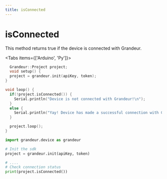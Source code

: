 ```yaml
---
title: isConnected
---
```



# isConnected

This method returns true if the device is connected with Grandeur.

<Tabs items={['Arduino', 'Py']}>

  <Tab>

```cpp
  Grandeur::Project project;
  void setup() {
  project = grandeur.init(apiKey, token);
}

void loop() {
  if(!project.isConnected()) {
    Serial.println("Device is not connected with Grandeur!\n");
  }
  else {
    Serial.println("Yay! Device has made a successful connection with Grandeur!\n");
  }

  project.loop();
}

```
  </Tab>

  <Tab>

   ```py
import grandeur.device as grandeur

# Init the sdk
project = grandeur.init(apiKey, token)

# ....
# Check connection status
print(project.isConnected())

```

  </Tab>

</Tabs>









